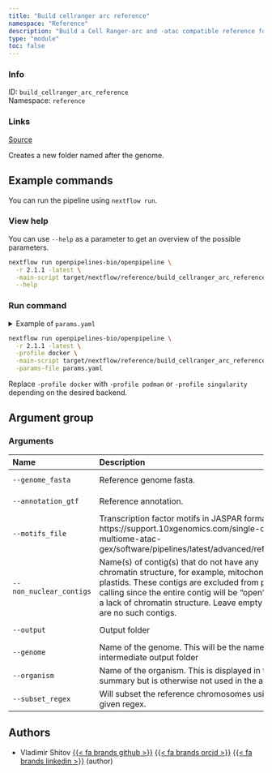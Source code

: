 ```yaml
---
title: "Build cellranger arc reference"
namespace: "Reference"
description: "Build a Cell Ranger-arc and -atac compatible reference folder from user-supplied genome FASTA and gene GTF files."
type: "module"
toc: false
---
```


::: {.column-margin}

### Info

ID: `build_cellranger_arc_reference`  
Namespace: `reference`

### Links
[Source](https://github.com/openpipelines-bio/openpipeline/blob/2.1.1/src/reference/build_cellranger_arc_reference/config.vsh.yaml){.btn-action .btn-sm .btn-info .btn role="button"}

:::

Creates a new folder named after the genome.

## Example commands

You can run the pipeline using `nextflow run`.

### View help

You can use `--help` as a parameter to get an overview of the possible parameters.

```bash
nextflow run openpipelines-bio/openpipeline \
  -r 2.1.1 -latest \
  -main-script target/nextflow/reference/build_cellranger_arc_reference/main.nf \
  --help
```

### Run command

<details>
<summary>Example of `params.yaml`</summary>
```yaml
# Arguments
genome_fasta: # please fill in - example: "genome_sequence.fa.gz"
annotation_gtf: # please fill in - example: "annotation.gtf.gz"
# motifs_file: "JASPAR2024_CORE_non-redundant_pfms_jaspar.txt.modified"
non_nuclear_contigs: ["chrM"]
# output: "$id.$key.output"
genome: # please fill in - example: "output"
# organism: "foo"
# subset_regex: "(ERCC-00002|chr1)"

# Nextflow input-output arguments
publish_dir: # please fill in - example: "output/"
# param_list: "my_params.yaml"
```
</details>

```bash
nextflow run openpipelines-bio/openpipeline \
  -r 2.1.1 -latest \
  -profile docker \
  -main-script target/nextflow/reference/build_cellranger_arc_reference/main.nf \
  -params-file params.yaml
```

:::{.callout-note}
Replace `-profile docker` with `-profile podman` or `-profile singularity` depending on the desired backend.
:::

## Argument group

### Arguments

|Name                    |Description                                                                                                                                                                                                                                                               |Attributes                                                                  |
|:----------|:--------------------------------------------------|:--------------------|
|`--genome_fasta`        |Reference genome fasta.                                                                                                                                                                                                                                                   |`file`, required, example: `"genome_sequence.fa.gz"`                        |
|`--annotation_gtf`      |Reference annotation.                                                                                                                                                                                                                                                     |`file`, required, example: `"annotation.gtf.gz"`                            |
|`--motifs_file`         |Transcription factor motifs in JASPAR format. See https://support.10xgenomics.com/single-cell-multiome-atac-gex/software/pipelines/latest/advanced/references                                                                                                             |`file`, example: `"JASPAR2024_CORE_non-redundant_pfms_jaspar.txt.modified"` |
|`--non_nuclear_contigs` |Name(s) of contig(s) that do not have any chromatin structure, for example, mitochondria or plastids. These contigs are excluded from peak calling since the entire contig will be "open" due to a lack of chromatin structure. Leave empty if there are no such contigs. |List of `string`, default: `"chrM"`, example: `"chrM"`, multiple_sep: `";"` |
|`--output`              |Output folder                                                                                                                                                                                                                                                             |`file`, required, example: `"cellranger_reference"`                         |
|`--genome`              |Name of the genome. This will be the name of the intermediate output folder                                                                                                                                                                                               |`string`, required, default: `"output"`, example: `"GRCh38"`                |
|`--organism`            |Name of the organism. This is displayed in the web summary but is otherwise not used in the analysis.                                                                                                                                                                     |`string`                                                                    |
|`--subset_regex`        |Will subset the reference chromosomes using the given regex.                                                                                                                                                                                                              |`string`, example: `"(ERCC-00002&#124;chr1)"`                               |

## Authors


  * Vladimir Shitov [{{< fa brands github >}}](https://github.com/vladimirshitov) [{{< fa brands orcid >}}](https://orcid.org/0000-0002-1960-8812) [{{< fa brands linkedin >}}](https://linkedin.com/in/vladimir-shitov-9a659513b) (author)

